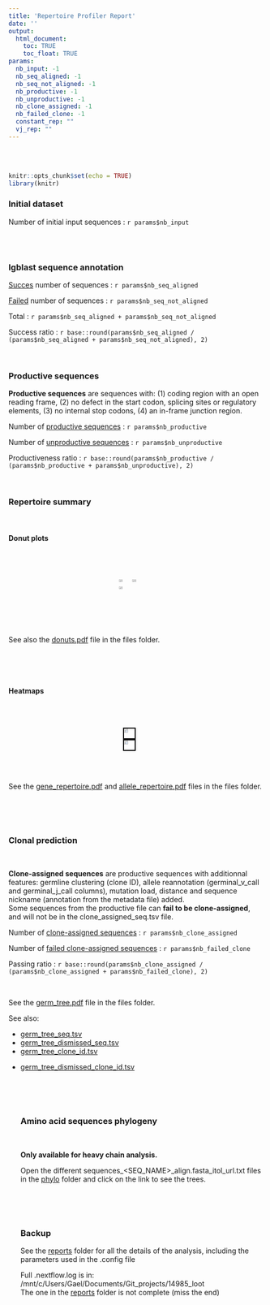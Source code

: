 ```yaml
---
title: 'Repertoire Profiler Report'
date: ''
output:
  html_document:
    toc: TRUE
    toc_float: TRUE
params:
  nb_input: -1
  nb_seq_aligned: -1
  nb_seq_not_aligned: -1
  nb_productive: -1
  nb_unproductive: -1
  nb_clone_assigned: -1
  nb_failed_clone: -1
  constant_rep: ""
  vj_rep: ""
---
```


\n\n<br /><br />\n\n




[comment]: <> (The following script is used to be able to zoom on images)

```r
knitr::opts_chunk$set(echo = TRUE)
library(knitr)
```

<script>
  function toggleFullscreen(img) {
    if (img.classList.contains('fullscreen')) {
      img.classList.remove('fullscreen');
    } else {
      document.querySelectorAll('.fullscreen').forEach(el => el.classList.remove('fullscreen'));
      img.classList.add('fullscreen');
    }
  }
</script>
<head>
    <meta charset="UTF-8">
    <meta name="viewport" content="width=device-width, initial-scale=1.0">
    <title>Images cliquables</title>
    <style>
        .image-container {
            display: flex;
            justify-content: space-around;
            gap: 10px;
        }
        .image-container img {
            width: 33%;
            cursor: pointer;
            transition: transform 0.3s ease;
        }
        .fullscreen {
            position: fixed;
            top: 0;
            left: 0;
            width: 100vw !important;
            height: 100vh !important;
            object-fit: contain;
            background: rgba(0, 0, 0, 0.9);
            z-index: 1000;
            transform: scale(1);
        }
    </style>
</head>

[comment]: <> (End of script to zoom on images)



### Initial dataset

Number of initial input sequences : ```r params$nb_input```

<br><br>

### Igblast sequence annotation

[Succes](files/igblast_aligned_seq.tsv) number of sequences : ```r params$nb_seq_aligned```

[Failed](files/igblast_unaligned_seq.tsv) number of sequences : ```r params$nb_seq_not_aligned```

Total : ```r params$nb_seq_aligned + params$nb_seq_not_aligned```

Success ratio : ```r base::round(params$nb_seq_aligned / (params$nb_seq_aligned + params$nb_seq_not_aligned), 2)```

<br>

### Productive sequences

**Productive sequences** are sequences with: (1) coding region with an open reading frame, (2) no defect in the start codon, splicing sites or regulatory elements, (3) no internal stop codons, (4) an in-frame junction region. <br>

Number of [productive sequences](files/productive_seq.tsv) : ```r params$nb_productive```

Number of [unproductive sequences](files/unproductive_seq.tsv) : ```r params$nb_unproductive```

Productiveness ratio : ```r base::round(params$nb_productive / (params$nb_productive + params$nb_unproductive), 2)```

<br>


### Repertoire summary

<br>

#### Donut plots

<br>


<div class="image-container">
  <img src="png/vj_allele_all_donutchart.png" onclick="toggleFullscreen(this)" />
  <img src="png/vj_allele_annotated_donutchart.png" onclick="toggleFullscreen(this)" />
  <img src="png/vj_allele_tree_donutchart.png" onclick="toggleFullscreen(this)" />
</div>

<br><br>

See also the [donuts.pdf](files/donuts.pdf) file in the files folder.

<br><br><br>

#### Heatmaps

<br>

<div style="display: flex; justify-content: space-around;"> 
  <img src="png/`r params$constant_rep`" width="40%" style="border: 2px solid black;" /> 
  <img src="png/`r params$vj_rep`" width="40%" style="border: 2px solid black;" /> 
</div>

<br />

See the [gene_repertoire.pdf](files/gene_repertoire.pdf) and [allele_repertoire.pdf](files/allele_repertoire.pdf) files in the files folder.

<br><br><br>

###  Clonal prediction 

<br>

**Clone-assigned sequences** are productive sequences with additionnal features: germline clustering (clone ID), allele reannotation (germinal_v_call and germinal_j_call columns), mutation load, distance and sequence nickname (annotation from the metadata file) added. <br>
Some sequences from the productive file can **fail to be clone-assigned**, and will not be in the clone_assigned_seq.tsv file. 

Number of [clone-assigned sequences](files/clone_assigned_seq.tsv) : ```r params$nb_clone_assigned```

Number of [failed clone-assigned sequences](files/non_clone_assigned_sequence.tsv) : ```r params$nb_failed_clone```

Passing ratio : ```r base::round(params$nb_clone_assigned / (params$nb_clone_assigned + params$nb_failed_clone), 2)```

<br>

See the [germ_tree.pdf](files/germ_tree.pdf) file in the files folder.
<br>

See also:<br /><ul><li>[germ_tree_seq.tsv](files/germ_tree_seq.tsv)<br /></li><li>[germ_tree_dismissed_seq.tsv](files/germ_tree_dismissed_seq.tsv)<br /></li><li>[germ_tree_clone_id.tsv](files/germ_tree_clone_id.tsv)<br /></li><li>[germ_tree_dismissed_clone_id.tsv](files/germ_tree_dismissed_clone_id.tsv)


<br><br><br>

###  Amino acid sequences phylogeny 

<br>

**Only available for heavy chain analysis.**

Open the different sequences_\<SEQ_NAME\>_align.fasta_itol_url.txt files in the [phylo](./phylo) folder and click on the link to see the trees.

<br><br><br>

###  Backup


See the [reports](./reports) folder for all the details of the analysis, including the parameters used in the .config file


Full .nextflow.log is in: /mnt/c/Users/Gael/Documents/Git_projects/14985_loot<br />The one in the [reports](./reports) folder is not complete (miss the end)


<br /><br />

<style>
  #TOC { max-width: 200px !important;}
  /* .tocify-item { font-size: 100% !important; } */
</style>

<style> 
  body .container, body .container-fluid { max-width: 90% !important; width: 100% !important; margin: 0 auto;  } 
</style>

<style>
  .toc-content.col-xs-12.col-sm-8.col-md-9 { margin-left: 10px !important; padding-left: 0 !important; } 
</style>

<style> /* Forcer une largeur fixe, flotter à gauche et ajouter un espace à droite */ .col-xs-12.col-sm-4.col-md-3 { width: 250px !important; float: left; margin-right: 20px; /* éventuellement, réduire sa marge intérieure si besoin */ padding: 5px; } </style>
